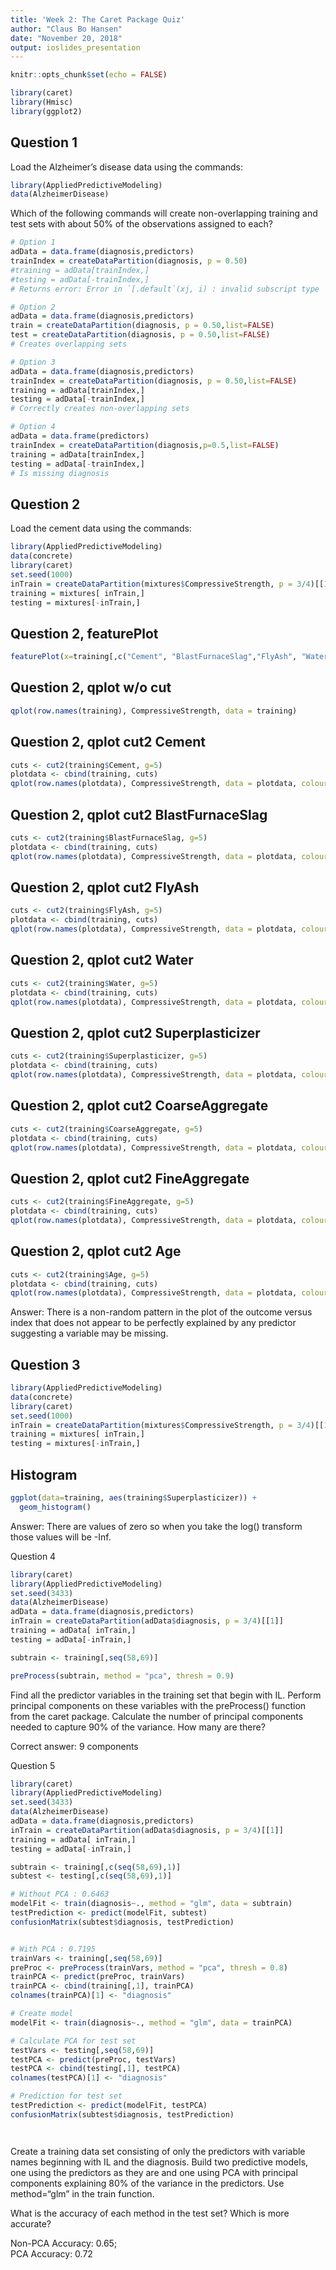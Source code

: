 ```yaml
---
title: 'Week 2: The Caret Package Quiz'
author: "Claus Bo Hansen"
date: "November 20, 2018"
output: ioslides_presentation
---
```


```r
knitr::opts_chunk$set(echo = FALSE)

library(caret)
library(Hmisc)
library(ggplot2)

```

## Question 1

Load the Alzheimer's disease data using the commands:

```r
library(AppliedPredictiveModeling)
data(AlzheimerDisease)

```


Which of the following commands will create non-overlapping training and test sets with about 50% of the observations assigned to each? 

```r

# Option 1
adData = data.frame(diagnosis,predictors)
trainIndex = createDataPartition(diagnosis, p = 0.50)
#training = adData[trainIndex,]
#testing = adData[-trainIndex,]
# Returns error: Error in `[.default`(xj, i) : invalid subscript type 'list'

# Option 2
adData = data.frame(diagnosis,predictors)
train = createDataPartition(diagnosis, p = 0.50,list=FALSE)
test = createDataPartition(diagnosis, p = 0.50,list=FALSE)
# Creates overlapping sets

# Option 3
adData = data.frame(diagnosis,predictors)
trainIndex = createDataPartition(diagnosis, p = 0.50,list=FALSE)
training = adData[trainIndex,]
testing = adData[-trainIndex,]
# Correctly creates non-overlapping sets

# Option 4
adData = data.frame(predictors)
trainIndex = createDataPartition(diagnosis,p=0.5,list=FALSE)
training = adData[trainIndex,]
testing = adData[-trainIndex,]
# Is missing diagnosis

```


## Question 2

Load the cement data using the commands:

```r
library(AppliedPredictiveModeling)
data(concrete)
library(caret)
set.seed(1000)
inTrain = createDataPartition(mixtures$CompressiveStrength, p = 3/4)[[1]]
training = mixtures[ inTrain,]
testing = mixtures[-inTrain,]

```


## Question 2, featurePlot


```r

featurePlot(x=training[,c("Cement", "BlastFurnaceSlag","FlyAsh", "Water", "Superplasticizer", "CoarseAggregate", "FineAggregate", "Age")], y = training$CompressiveStrength, plot = "pairs")

```

## Question 2, qplot w/o cut


```r

qplot(row.names(training), CompressiveStrength, data = training)

```


## Question 2, qplot cut2 Cement

```r

cuts <- cut2(training$Cement, g=5)
plotdata <- cbind(training, cuts)
qplot(row.names(plotdata), CompressiveStrength, data = plotdata, colour = cuts)

```

## Question 2, qplot cut2 BlastFurnaceSlag

```r

cuts <- cut2(training$BlastFurnaceSlag, g=5)
plotdata <- cbind(training, cuts)
qplot(row.names(plotdata), CompressiveStrength, data = plotdata, colour = cuts)

```

## Question 2, qplot cut2 FlyAsh

```r

cuts <- cut2(training$FlyAsh, g=5)
plotdata <- cbind(training, cuts)
qplot(row.names(plotdata), CompressiveStrength, data = plotdata, colour = cuts)

```

## Question 2, qplot cut2 Water

```r

cuts <- cut2(training$Water, g=5)
plotdata <- cbind(training, cuts)
qplot(row.names(plotdata), CompressiveStrength, data = plotdata, colour = cuts)

```

## Question 2, qplot cut2 Superplasticizer

```r

cuts <- cut2(training$Superplasticizer, g=5)
plotdata <- cbind(training, cuts)
qplot(row.names(plotdata), CompressiveStrength, data = plotdata, colour = cuts)

```

## Question 2, qplot cut2 CoarseAggregate

```r

cuts <- cut2(training$CoarseAggregate, g=5)
plotdata <- cbind(training, cuts)
qplot(row.names(plotdata), CompressiveStrength, data = plotdata, colour = cuts)

```

## Question 2, qplot cut2 FineAggregate

```r

cuts <- cut2(training$FineAggregate, g=5)
plotdata <- cbind(training, cuts)
qplot(row.names(plotdata), CompressiveStrength, data = plotdata, colour = cuts)

```

## Question 2, qplot cut2 Age

```r

cuts <- cut2(training$Age, g=5)
plotdata <- cbind(training, cuts)
qplot(row.names(plotdata), CompressiveStrength, data = plotdata, colour = cuts)

```

Answer: There is a non-random pattern in the plot of the outcome versus index that does not appear to be perfectly explained by any predictor suggesting a variable may be missing.



## Question 3

```r

library(AppliedPredictiveModeling)
data(concrete)
library(caret)
set.seed(1000)
inTrain = createDataPartition(mixtures$CompressiveStrength, p = 3/4)[[1]]
training = mixtures[ inTrain,]
testing = mixtures[-inTrain,]

```


## Histogram

```r

ggplot(data=training, aes(training$Superplasticizer)) +
  geom_histogram()

```

Answer: There are values of zero so when you take the log() transform those values will be -Inf.


Question 4

```r

library(caret)
library(AppliedPredictiveModeling)
set.seed(3433)
data(AlzheimerDisease)
adData = data.frame(diagnosis,predictors)
inTrain = createDataPartition(adData$diagnosis, p = 3/4)[[1]]
training = adData[ inTrain,]
testing = adData[-inTrain,]

subtrain <- training[,seq(58,69)]

preProcess(subtrain, method = "pca", thresh = 0.9)

```

Find all the predictor variables in the training set that begin with IL.
Perform principal components on these variables with the preProcess() function from the caret package.
Calculate the number of principal components needed to capture 90% of the variance. How many are there?

Correct answer: 9 components



Question 5

```r

library(caret)
library(AppliedPredictiveModeling)
set.seed(3433)
data(AlzheimerDisease)
adData = data.frame(diagnosis,predictors)
inTrain = createDataPartition(adData$diagnosis, p = 3/4)[[1]]
training = adData[ inTrain,]
testing = adData[-inTrain,]

subtrain <- training[,c(seq(58,69),1)]
subtest <- testing[,c(seq(58,69),1)]

# Without PCA : 0.6463
modelFit <- train(diagnosis~., method = "glm", data = subtrain)
testPrediction <- predict(modelFit, subtest)
confusionMatrix(subtest$diagnosis, testPrediction)


# With PCA : 0.7195
trainVars <- training[,seq(58,69)]
preProc <- preProcess(trainVars, method = "pca", thresh = 0.8)
trainPCA <- predict(preProc, trainVars)
trainPCA <- cbind(training[,1], trainPCA)
colnames(trainPCA)[1] <- "diagnosis"

# Create model
modelFit <- train(diagnosis~., method = "glm", data = trainPCA)

# Calculate PCA for test set
testVars <- testing[,seq(58,69)]
testPCA <- predict(preProc, testVars)
testPCA <- cbind(testing[,1], testPCA)
colnames(testPCA)[1] <- "diagnosis"

# Prediction for test set
testPrediction <- predict(modelFit, testPCA)
confusionMatrix(subtest$diagnosis, testPrediction)




```


Create a training data set consisting of only the predictors with variable names beginning with IL and the diagnosis.
Build two predictive models, one using the predictors as they are and one using PCA with principal components explaining 80% of the variance in the predictors.
Use method="glm" in the train function.

What is the accuracy of each method in the test set? Which is more accurate?


Non-PCA Accuracy: 0.65;  
PCA Accuracy: 0.72 

